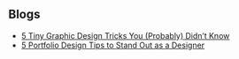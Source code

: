  
## Blogs

- [5 Tiny Graphic Design Tricks You (Probably) Didn’t Know](/1)
- [5 Portfolio Design Tips to Stand Out as a Designer](/2) 
 